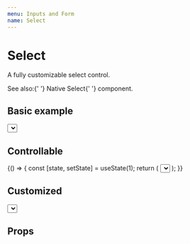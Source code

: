 ```yaml
---
menu: Inputs and Form
name: Select
---
```



# Select

A fully customizable select control.

<span>
  See also:{' '}
  <Link to="/src-packages-src-packages-ui-src-native-select-native-select">Native Select</Link>{' '}
  component.
</span>

## Basic example

<Playground>
  <Select caption="Select" defaultValue={1} formatValue={(value) => `Item ${value}`}>
    {([isSelected, makeSelectHandler]) => (
      <List>
        <ArrowKeys vertical>
          <ListButton bgColor={isSelected(1) && 'color1'} onClick={makeSelectHandler(1)}>
            Item 1
          </ListButton>
          <ListButton bgColor={isSelected(2) && 'color2'} onClick={makeSelectHandler(2)}>
            Item 2
          </ListButton>
        </ArrowKeys>
      </List>
    )}
  </Select>
</Playground>

## Controllable

<Playground>
  {() => {
    const [state, setState] = useState(1);
    return (
      <Select caption="Select" value={state}>
        <List>
          <ArrowKeys vertical>
            <ListButton bgColor={state === 1 && 'color1'} onClick={() => setState(1)}>
              Item 1
            </ListButton>
            <ListButton bgColor={state === 2 && 'color2'} onClick={() => setState(2)}>
              Item 2
            </ListButton>
          </ArrowKeys>
        </List>
      </Select>
    );
  }}
</Playground>

## Customized

<Playground>
  <Select
    bgColor="primary"
    caption="Select"
    floatingAreaProps={{ align: 'top-left', blockLevel: false }}
    floatingAreaContentProps={{ rize: 10 }}
    formatValue={(value) => `Item ${value}`}
    onChange={(value) => console.log('onChange: ', value)}
    onClose={() => console.log('onClose')}
    onOpen={() => console.log('onOpen')}
    prepend={
      <Addon>
        <Rocket />
      </Addon>
    }
    rize={1}
  >
    {([isSelected, makeSelectHandler]) => (
      <List bgColor="primary1">
        <ArrowKeys validTypes={[ListButton]} vertical>
          <ListButton bgColor={isSelected(1) && 'color3'} onClick={makeSelectHandler(1)}>
            Item 1
          </ListButton>
          <ListButton bgColor={isSelected(2) && 'color3'} onClick={makeSelectHandler(2)}>
            Item 2
          </ListButton>
        </ArrowKeys>
      </List>
    )}
  </Select>
</Playground>

## Props

<Props of={Select} />
